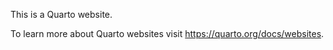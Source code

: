 
This is a Quarto website.

To learn more about Quarto websites visit <https://quarto.org/docs/websites>.